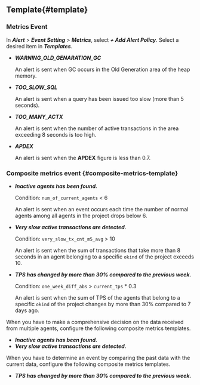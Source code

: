## Template{#template}

### Metrics Event

In **_Alert_** > **_Event Setting_** > **_Metrics_**, select **_+ Add Alert Policy_**. Select a desired item in **_Templates_**.

-   **_WARNING_OLD_GENARATION_GC_**

    An alert is sent when GC occurs in the Old Generation area of the heap memory.

-   **_TOO_SLOW_SQL_**

    An alert is sent when a query has been issued too slow (more than 5 seconds).

-   **_TOO_MANY_ACTX_**

    An alert is sent when the number of active transactions in the area exceeding 8 seconds is too high.

-   **_APDEX_**

    An alert is sent when the **APDEX** figure is less than 0.7.

### Composite metrics event {#composite-metrics-template}

-   **_Inactive agents has been found._**

    Condition: `num_of_current_agents` \< 6

    An alert is sent when an event occurs each time the number of normal agents among all agents in the project drops below 6.

-   **_Very slow active transactions are detected._**

    Condition: `very_slow_tx_cnt_m5_avg` > 10

    An alert is sent when the sum of transactions that take more than 8 seconds in an agent belonging to a specific `okind` of the project exceeds 10.

-   **_TPS has changed by more than 30% compared to the previous week._**

    Condition: `one_week_diff_abs` > `current_tps` \* 0.3

    An alert is sent when the sum of TPS of the agents that belong to a specific `okind` of the project changes by more than 30% compared to 7 days ago.

When you have to make a comprehensive decision on the data received from multiple agents, configure the following composite metrics templates.

-   **_Inactive agents has been found._**
-   **_Very slow active transactions are detected._**

When you have to determine an event by comparing the past data with the current data, configure the following composite metrics templates.

-   **_TPS has changed by more than 30% compared to the previous week._**
